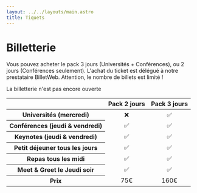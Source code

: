 ```yaml
---
layout: ../../layouts/main.astro
title: Tiquets
---
```


Billetterie
=

Vous pouvez acheter le pack 3 jours (Universités + Conférences), ou 2 jours (Conférences seulement).
L'achat du ticket est délégué à notre prestataire BilletWeb.
Attention, le nombre de billets est limité !

La billetterie n'est pas encore ouverte

<table style="text-align: center">
<thead>
<tr>
  <th></th>
  <th scope="col">Pack 2 jours</th>
  <th scope="col">Pack 3 jours</th>
</tr>
</thead>
  <tbody>
  <tr>
    <th scope="row">Universités (mercredi)</th>
    <td>❌</td>
    <td>✅</td>
  </tr>
  <tr>
    <th scope="row">Conférences (jeudi & vendredi)</th>
    <td>✅</td>
    <td>✅</td>
  </tr>
  <tr>
    <th scope="row">Keynotes (jeudi & vendredi)</th>
    <td>✅</td>
    <td>✅</td>
  </tr>
  <tr>
    <th scope="row">Petit déjeuner tous les jours</th>
    <td>✅</td>
    <td>✅</td>
  </tr>
  <tr>
    <th scope="row">Repas tous les midi</th>
    <td>✅</td>
    <td>✅</td>
  </tr>
  <tr>
    <th scope="row">Meet & Greet le Jeudi soir</th>
    <td>✅</td>
    <td>✅</td>
  </tr>
  <tr>
    <th scope="row">Prix</th>
    <td>75€</td>
    <td>160€</td>
  </tr>
  </tbody>
</table>
